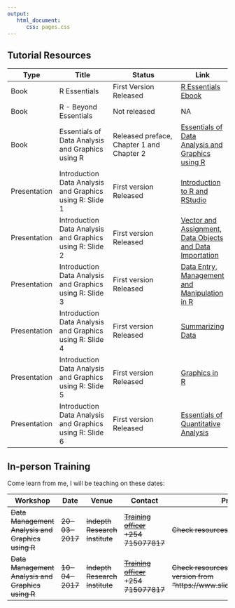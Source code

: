 ```yaml
---
output: 
   html_document:
      css: pages.css
---
```


## Tutorial Resources

Type  |  Title |  Status   |  Link
------|--------|-----------|-------
Book  | R Essentials | First Version Released | [R Essentials Ebook](../R_Essentials/index.html)
Book  |  R - Beyond Essentials | Not released | NA
Book  | Essentials of Data Analysis and Graphics using R | Released preface, Chapter 1 and Chapter 2|  [Essentials of Data Analysis and Graphics using R](../Data_Analysis/index.html)
Presentation | Introduction Data Analysis and Graphics using R: Slide 1 | First version Released |[Introduction to R and RStudio](../Slides/r-training.html)
Presentation | Introduction Data Analysis and Graphics using R: Slide 2 | First version Released |[Vector and Assignment, Data Objects and Data Importation](../Slides/r-training2.html)
Presentation | Introduction Data Analysis and Graphics using R: Slide 3 | First version Released |[Data Entry, Management and Manipulation in R](../Slides/r-training3.html)
Presentation | Introduction Data Analysis and Graphics using R: Slide 4 | First version Released |[Summarizing Data](../Slides/r-training4.html)
Presentation | Introduction Data Analysis and Graphics using R: Slide 5 | First version Released |[Graphics in R](../Slides/r-training5.html)
Presentation | Introduction Data Analysis and Graphics using R: Slide 6 | First version Released |[Essentials of Quantitative Analysis](../Slides/r-training6.html)

## In-person Training 

Come learn from me, I will be teaching on these dates:

Workshop    | Date  | Venue   | Contact   |  Presentations
------------|-------|---------|-----------|-----------------
~~Data Management Analysis and Graphics using R~~ | ~~20-03-2017~~ | ~~Indepth Research Institute~~ | ~~[Training officer](mailto:outreach@indepthresearch.org) +254 715077817~~ | ~~Check resources above~~
~~Data Management Analysis and Graphics using R~~ | ~~10-04-2017~~ | ~~Indepth Research Institute~~ | ~~[Training officer](mailto:outreach@indepthresearch.org) +254 715077817~~ | ~~Check resources above or download PDF version from "https://www.slideshare.net/HellenGakuruh"~~
